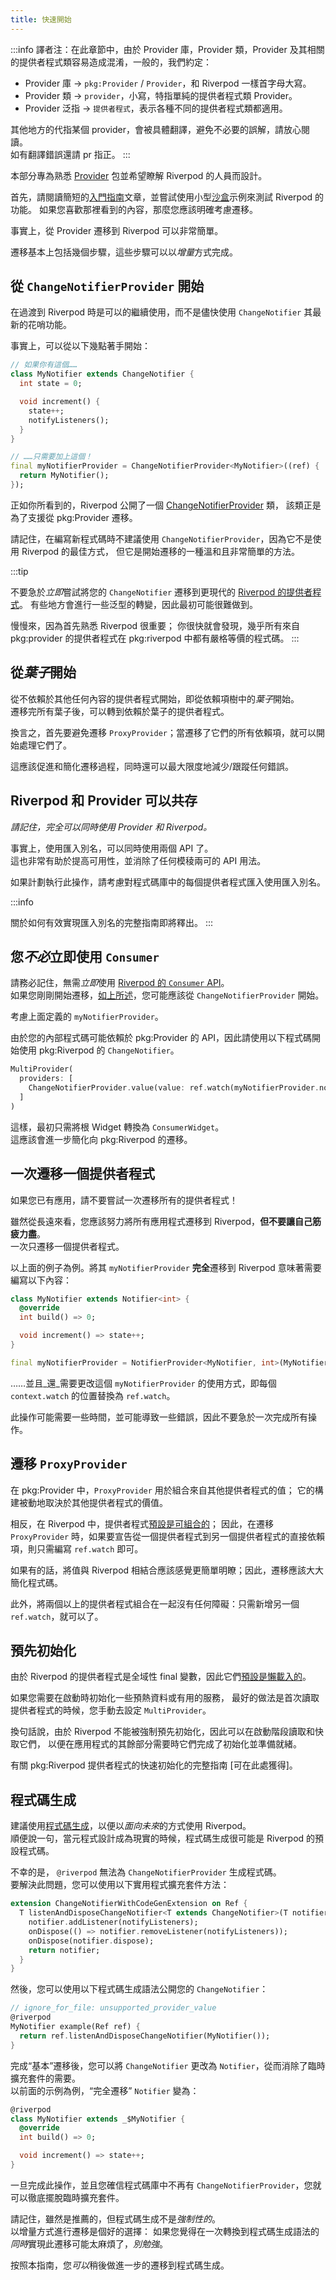 ---
title: 快速開始
---

:::info
譯者注：在此章節中，由於 Provider 庫，Provider 類，Provider 及其相關的提供者程式類容易造成混淆，一般的，我們約定：  
- Provider 庫 -> `pkg:Provider` / `Provider`，和 Riverpod 一樣首字母大寫。
- Provider 類 -> `provider`，小寫，特指單純的提供者程式類 Provider。
- Provider 泛指 -> `提供者程式`，表示各種不同的提供者程式類都適用。

其他地方的代指某個 provider，會被具體翻譯，避免不必要的誤解，請放心閱讀。  
如有翻譯錯誤還請 pr 指正。
:::

<!---
This section is designed for people familiar with the [Provider] package who
wants to learn about Riverpod.
-->
本部分專為熟悉 [Provider] 包並希望瞭解 Riverpod 的人員而設計。

<!---
Before anything, read the short [getting started] article and try out the small
[sandbox] example to test Riverpod's features out. If you like what you see there, you should then
definitively consider a migration.
-->
首先，請閱讀簡短的[入門指南]文章，並嘗試使用小型[沙盒]示例來測試 Riverpod 的功能。
如果您喜歡那裡看到的內容，那麼您應該明確考慮遷移。

<!---
Indeed, migrating from Provider to Riverpod can be very straightforward.  
-->
事實上，從 Provider 遷移到 Riverpod 可以非常簡單。

<!---
Migrating basically consists in a few steps that can be done in an *incremental* way.
-->
遷移基本上包括幾個步驟，這些步驟可以以*增量*方式完成。

<!---
## Start with `ChangeNotifierProvider`
-->
## 從 `ChangeNotifierProvider` 開始

<!---
It's fine to keep using `ChangeNotifier` while transitioning towards Riverpod,
and not use its latest fancy features ASAP.
-->
在過渡到 Riverpod 時是可以的繼續使用，而不是儘快使用 `ChangeNotifier` 其最新的花哨功能。

<!---
Indeed, the following is perfectly fine to start with:
-->
事實上，可以從以下幾點著手開始：

```dart
// 如果你有這個……
class MyNotifier extends ChangeNotifier {
  int state = 0;

  void increment() {
    state++;
    notifyListeners();
  }
}

// ……只需要加上這個！
final myNotifierProvider = ChangeNotifierProvider<MyNotifier>((ref) {
  return MyNotifier();
});
```

<!---
As you can see Riverpod exposes a [ChangeNotifierProvider] class,
which is there precisely to support migrations from pkg:Provider.
-->
正如你所看到的，Riverpod 公開了一個 [ChangeNotifierProvider] 類，
該類正是為了支援從 pkg:Provider 遷移。

<!---
Keep in mind that this provider is not recommended when writing new code,
and it is not the best way to use Riverpod, but it's a gentle and very easy way to start your migration.
-->
請記住，在編寫新程式碼時不建議使用 `ChangeNotifierProvider`，因為它不是使用 Riverpod 的最佳方式，
但它是開始遷移的一種溫和且非常簡單的方法。

:::tip
<!---
There is no rush to *immediately* try to change your `ChangeNotifier`s into the more modern [Riverpod's providers].
Some requite a bit of a paradigm shift, so it may be difficult to do initially.  
-->
不要急於*立即*嘗試將您的 `ChangeNotifier` 遷移到更現代的 [Riverpod 的提供者程式]。
有些地方會進行一些泛型的轉變，因此最初可能很難做到。

<!---
Take your time, as it is important to get yourself familiar with Riverpod first;
you'll quickly find out that *almost* all Providers from pkg:provider have a strict equivalent in pkg:riverpod.
-->
慢慢來，因為首先熟悉 Riverpod 很重要；
你很快就會發現，幾乎所有來自 pkg:provider 的提供者程式在 pkg:riverpod 中都有嚴格等價的程式碼。
:::

<!---
## Starts with *leaves*
-->
## 從*葉子*開始

<!---
Start with Providers that do not depend on anything else, i.e. start with the *leaves* in your dependency tree.  
Once you have migrated all of the leaves, you can then move on to the providers that depend on leaves.
-->
從不依賴於其他任何內容的提供者程式開始，即從依賴項樹中的*葉子*開始。  
遷移完所有葉子後，可以轉到依賴於葉子的提供者程式。

<!---
In other words, avoid migrating `ProxyProvider`s at first; tackle them once all of their dependencies have been migrated.
-->
換言之，首先要避免遷移 `ProxyProvider`；當遷移了它們的所有依賴項，就可以開始處理它們了。

<!---
This should boost and simplify the migration process, while also minimizing / tracking down any errors.
-->
這應該促進和簡化遷移過程，同時還可以最大限度地減少/跟蹤任何錯誤。


<!---
## Riverpod and Provider can coexist
-->
## Riverpod 和 Provider 可以共存

<!---
*Keep in mind that it is entirely possible to use both Provider and Riverpod at the same time.*
-->

*請記住，完全可以同時使用 Provider 和 Riverpod。*

<!---
Indeed, using import aliases, it is possible to use the two APIs altogether.
This is also great for readability and it removes any ambiguous API usage.
-->
事實上，使用匯入別名，可以同時使用兩個 API 了。  
這也非常有助於提高可用性，並消除了任何模稜兩可的 API 用法。

<!---
If you plan on doing this, consider using import aliases for each Provider import in your codebase.
-->
如果計劃執行此操作，請考慮對程式碼庫中的每個提供者程式匯入使用匯入別名。

:::info
<!---
A full guide onto how to effectively implement import aliases is incoming soon.
-->
關於如何有效實現匯入別名的完整指南即將釋出。
:::


<!---
## You don't *have to* use `Consumer` right away
-->
## 您*不必*立即使用 `Consumer`

<!---
It's important to keep in mind that there is no need to *immediately* use [Riverpod's `Consumer` APIs].  
If you've just started the migration, [as mentioned above], you should probably start with `ChangeNotifierProvider`.
-->
請務必記住，無需*立即*使用 [Riverpod 的 `Consumer` API]。  
如果您剛剛開始遷移，[如上所述]，您可能應該從 `ChangeNotifierProvider` 開始。

<!---
Consider `myNotifierProvider`, defined above.
-->
考慮上面定義的 `myNotifierProvider`。

<!---
Since your inner code is probably depending on pkg:Provider's APIs, use the following to start consuming `ChangeNotifier`s with pkg:Riverpod.
-->
由於您的內部程式碼可能依賴於 pkg:Provider 的 API，因此請使用以下程式碼開始使用 pkg:Riverpod 的 `ChangeNotifier`。

```dart
MultiProvider(
  providers: [
    ChangeNotifierProvider.value(value: ref.watch(myNotifierProvider.notifier)),
  ]
)
```

<!---
This way, only the root Widget has to be initially converted into a `ConsumerWidget`.  
This should ease the migration towards pkg:Riverpod even more.
-->
這樣，最初只需將根 Widget 轉換為 `ConsumerWidget`。  
這應該會進一步簡化向 pkg:Riverpod 的遷移。


<!---
## Migrate one Provider at a time
-->
## 一次遷移一個提供者程式

<!---
If you have an existing app, don't try to migrate all your providers at once!
-->
如果您已有應用，請不要嘗試一次遷移所有的提供者程式！

<!---
While you should strive toward moving all your application to Riverpod in the long-run, 
**don't burn yourself out**.  
Do it one provider at a time.  
-->
雖然從長遠來看，您應該努力將所有應用程式遷移到 Riverpod，**但不要讓自己筋疲力盡**。  
一次只遷移一個提供者程式。

<!---
Take the above example. **Fully** migrating that `myNotifierProvider` to Riverpod means writing the following:
-->
以上面的例子為例。將其 `myNotifierProvider` **完全**遷移到 Riverpod 意味著需要編寫以下內容：

```dart
class MyNotifier extends Notifier<int> {
  @override
  int build() => 0;

  void increment() => state++;
}

final myNotifierProvider = NotifierProvider<MyNotifier, int>(MyNotifier.new);
```

<!---
.. and it's _also_ needed to change how that provider is consumed, i.e. writing `ref.watch` in the place of each `context.watch` for this provider.
-->
……並且_還_需要更改這個 `myNotifierProvider` 的使用方式，即每個 `context.watch` 的位置替換為 `ref.watch`。

<!---
This operation might take some time and might lead to some errors, so don't rush doing this all at once.
-->
此操作可能需要一些時間，並可能導致一些錯誤，因此不要急於一次完成所有操作。

<!---
## Migrating `ProxyProvider`s
-->
## 遷移 `ProxyProvider`

<!---
Within pkg:Provider, `ProxyProvider` is used to combine values from other Providers;
its build depends on the value of other providers, reactively.
-->
在 pkg:Provider 中，`ProxyProvider` 用於組合來自其他提供者程式的值；
它的構建被動地取決於其他提供者程式的價值。

<!---
With Riverpod, instead, Providers [are composable by default]; therefore, when migrating a `ProxyProvider`
you'll simply need to write `ref.watch` if you want to declare a direct dependency from a Provider to another.
-->
相反，在 Riverpod 中，提供者程式[預設是可組合的]；
因此，在遷移 `ProxyProvider` 時，如果要宣告從一個提供者程式到另一個提供者程式的直接依賴項，則只需編寫 `ref.watch` 即可。

<!---
If anything, combining values with Riverpod should feel simpler and straightforward; thus, the migration should greatly
simplify your code.
-->
如果有的話，將值與 Riverpod 相結合應該感覺更簡單明瞭；因此，遷移應該大大簡化程式碼。

<!---
Furthermore, there are no shenanigans about combining more than two providers together:
just add another `ref.watch` and you'll be good to go.
-->
此外，將兩個以上的提供者程式組合在一起沒有任何障礙：只需新增另一個 `ref.watch`，就可以了。

<!---
## Eager initialization
-->
## 預先初始化

<!---
Since Riverpod's providers are final global variables, they are [lazy by default].
-->
由於 Riverpod 的提供者程式是全域性 final 變數，因此它們[預設是懶載入的]。

<!---
If you need to initialize some warm-up data or a useful service on startup,
the best way to do it is to first read your provider in the place where you used to put `MultiProvider`.
-->
如果您需要在啟動時初始化一些預熱資料或有用的服務，
最好的做法是首次讀取提供者程式的時候，您手動去設定 `MultiProvider`。

<!---
In other words, since Riverpod can't be forced to be eager initialized, they can be read and cached
in your startup phase, so that they're warm and ready when needed inside the rest of your application.
-->
換句話說，由於 Riverpod 不能被強制預先初始化，因此可以在啟動階段讀取和快取它們，
以便在應用程式的其餘部分需要時它們完成了初始化並準備就緒。

<!---
A full guide about eager initialization of pkg:Riverpod's providers [is available here].
-->
有關 pkg:Riverpod 提供者程式的快速初始化的完整指南 [可在此處獲得]。

<!---
## Code Generation
-->
## 程式碼生成

<!---
[Code generation] is recommended to use Riverpod the *future-proof* way.  
As a side note, chances are that when metaprogramming will be a thing, codegen will be default for Riverpod.
-->
建議使用[程式碼生成]，以便以*面向未來*的方式使用 Riverpod。  
順便說一句，當元程式設計成為現實的時候，程式碼生成很可能是 Riverpod 的預設程式碼。

<!---
Unluckily, `@riverpod` can't generate code for `ChangeNotifierProvider`.  
To overcome this, you can use the following utility extension method:
-->
不幸的是， `@riverpod` 無法為 `ChangeNotifierProvider` 生成程式碼。  
要解決此問題，您可以使用以下實用程式擴充套件方法：

```dart
extension ChangeNotifierWithCodeGenExtension on Ref {
  T listenAndDisposeChangeNotifier<T extends ChangeNotifier>(T notifier) {
    notifier.addListener(notifyListeners);
    onDispose(() => notifier.removeListener(notifyListeners));
    onDispose(notifier.dispose);
    return notifier;
  }
}
```

<!---
And then, you can expose your `ChangeNotifier` with the following codegen syntax:
-->
然後，您可以使用以下程式碼生成語法公開您的 `ChangeNotifier`：

```dart
// ignore_for_file: unsupported_provider_value
@riverpod
MyNotifier example(Ref ref) {
  return ref.listenAndDisposeChangeNotifier(MyNotifier());
}
```

<!---
Once the "base" migration is done, you can change your `ChangeNotifier` to `Notifier`,
thus eliminating the need for temporary extensions.  
Taking up the previous examples, a "fully migrated" `Notifier` becomes:
-->
完成“基本”遷移後，您可以將 `ChangeNotifier` 更改為 `Notifier`，從而消除了臨時擴充套件的需要。  
以前面的示例為例，“完全遷移” `Notifier` 變為：

```dart
@riverpod
class MyNotifier extends _$MyNotifier {
  @override
  int build() => 0;

  void increment() => state++;
}
```

<!---
Once this is done, and you're positive that there are no more `ChangeNotifierProvider`s 
in your codebase, you can get rid of the temporary extension definitively.
-->
一旦完成此操作，並且您確信程式碼庫中不再有 `ChangeNotifierProvider`，您就可以徹底擺脫臨時擴充套件。

<!---
Keep in mind that, while being recommended, codegen is not *mandatory*.  
It's good to reason about migrations incrementally:
if you feel like that implementing this migration *while* transitioning to
the code generation syntax in one single take might be too much, *that's fine*.
-->
請記住，雖然是推薦的，但程式碼生成不是*強制性的*。  
以增量方式進行遷移是個好的選擇：
如果您覺得在一次轉換到程式碼生成語法的*同時*實現此遷移可能太麻煩了，*別勉強*。

<!---
Following this guide, you *can* migrate towards codegen as a further step forward, later on.
-->
按照本指南，您*可以*稍後做進一步的遷移到程式碼生成。

[getting started]: /docs/introduction/getting_started
[sandbox]: https://dartpad.dev/?null_safety=true&id=ef06ab3ce0b822e6cc5db0575248e6e2
[provider]: https://pub.dev/packages/provider
[ChangeNotifierProvider]: /docs/providers/change_notifier_provider
[Code generation]: /docs/concepts/about_code_generation
[Riverpod's providers]: /docs/providers/notifier_provider
[are composable by default]: /docs/from_provider/motivation#combining-providers-is-hard-and-error-prone
[as mentioned above]: /docs/from_provider/quickstart#start-with-changenotifierprovider
[Riverpod's `Consumer` APIs]: /docs/concepts/reading
[lazy by default]: /docs/concepts/provider_lifecycles

[入門指南]: /docs/introduction/getting_started
[沙盒]: https://dartpad.dev/?null_safety=true&id=ef06ab3ce0b822e6cc5db0575248e6e2
<!--- TODO(yang-lile): 記得修復連結 -->
[預設是可組合的]: /docs/from_provider/motivation#combining-providers-is-hard-and-error-prone
[如上所述]: /docs/from_provider/quickstart#從-changenotifierprovider-開始
[Riverpod 的 `Consumer` API]: /docs/concepts/reading
[預設是懶載入的]: /docs/concepts/provider_lifecycles
[程式碼生成]: /docs/concepts/about_code_generation
[Riverpod 的提供者程式]: /docs/providers/notifier_provider
